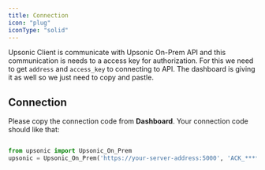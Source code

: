 ```yaml
---
title: Connection
icon: "plug"
iconType: "solid"
---
```


Upsonic Client is communicate with Upsonic On-Prem API and this communication is needs to a access key for authorization. For this we need to get `address` and `access_key` to connecting to API. The dashboard is giving it as well so we just need to copy and pastle.


## Connection
Please copy the connection code from **Dashboard**. Your connection code should like that:
```python

from upsonic import Upsonic_On_Prem
upsonic = Upsonic_On_Prem('https://your-server-address:5000', 'ACK_****************')
                
```

